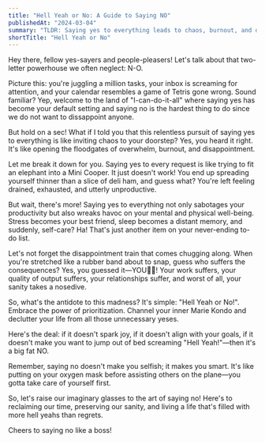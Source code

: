 ```yaml
---
title: "Hell Yeah or No: A Guide to Saying NO"
publishedAt: "2024-03-04"
summary: "TLDR: Saying yes to everything leads to chaos, burnout, and disappointment. If it's not worth doing, say NO."
shortTitle: "Hell Yeah or No"
---
```


Hey there, fellow yes-sayers and people-pleasers! Let's talk about that two-letter powerhouse we often neglect: N-O.

Picture this: you're juggling a million tasks, your inbox is screaming for attention, and your calendar resembles a game of Tetris gone wrong. Sound familiar? Yep, welcome to the land of "I-can-do-it-all" where saying yes has become your default setting and saying no is the hardest thing to do since we do not want to dissappoint anyone.

But hold on a sec! What if I told you that this relentless pursuit of saying yes to everything is like inviting chaos to your doorstep? Yes, you heard it right. It's like opening the floodgates of overwhelm, burnout, and disappointment.

Let me break it down for you. Saying yes to every request is like trying to fit an elephant into a Mini Cooper. It just doesn't work! You end up spreading yourself thinner than a slice of deli ham, and guess what? You're left feeling drained, exhausted, and utterly unproductive.

But wait, there's more! Saying yes to everything not only sabotages your productivity but also wreaks havoc on your mental and physical well-being. Stress becomes your best friend, sleep becomes a distant memory, and suddenly, self-care? Ha! That's just another item on your never-ending to-do list.

Let's not forget the disappointment train that comes chugging along. When you're stretched like a rubber band about to snap, guess who suffers the consequences? Yes, you guessed it—YOU🫵🏾! Your work suffers, your quality of output suffers, your relationships suffer, and worst of all, your sanity takes a nosedive.

So, what's the antidote to this madness? It's simple: "Hell Yeah or No!". Embrace the power of prioritization. Channel your inner Marie Kondo and declutter your life from all those unnecessary yeses.

Here's the deal: if it doesn't spark joy, if it doesn't align with your goals, if it doesn't make you want to jump out of bed screaming "Hell Yeah!"—then it's a big fat NO.

Remember, saying no doesn't make you selfish; it makes you smart. It's like putting on your oxygen mask before assisting others on the plane—you gotta take care of yourself first.

So, let's raise our imaginary glasses to the art of saying no! Here's to reclaiming our time, preserving our sanity, and living a life that's filled with more hell yeahs than regrets.

Cheers to saying no like a boss!

